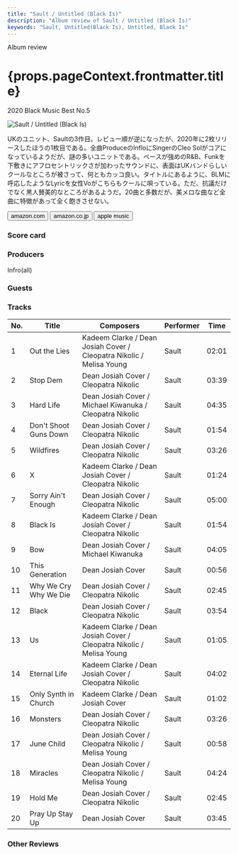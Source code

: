 ```yaml
---
title: "Sault / Untitled (Black Is)"
description: "Album review of Sault / Untitled (Black Is)"
keywords: "Sault, Untitled(Black Is), Untitled, Black Is"
---
```







<p className="largeP">Album review</p>
<h1 className="h1--no--margin">{props.pageContext.frontmatter.title}</h1>
<p className="largeP">
  <Link to="/best50/2020/">2020 Black Music Best No.5</Link>
</p>

<Row  className="image-card-group">
	<Column colMd={"3"} colLg={"4"} noGutterMdLeft="">
       <ImageCard>

![Sault / Untitled (Black Is)](../../images/cd/sault2L.jpg)

</ImageCard>
	</Column>
	<Column colMd={"4"} colLg={"8"} noGutterMdLeft="">
	<p>
	UKのユニット、Saultの3作目。レビュー順が逆になったが、2020年に2枚リリースしたほうの1枚目である。全曲ProduceのInfloにSingerのCleo Solがコアになっているようだが、謎の多いユニットである。ベースが強めのR&B、Funkを下敷きにアフロセントリックさが加わったサウンドに、表面はUKバンドらしいクールなところが被さって、何ともカッコ良い。タイトルにあるように、BLMに呼応したようなLyricを女性Voがこちらもクールに唄っている。ただ、抗議だけでなく黒人賛美的なところがあるようだ。20曲と多数だが、美メロな曲など全曲に特徴があって全く飽きさせない。
	</p>
	<div>
	  <Button className="button-right-mergin"  href="https://amzn.to/3h0Fix0" kind="primary" size="small" renderIcon={ArrowUpRight24}>
      amazon.com
    </Button>
    <Button className="button-right-mergin"  href="https://amzn.to/3h3iL2E" kind="secondary" size="small" renderIcon={ArrowUpRight24}>
      amazon.co.jp
    </Button>
		<Button className="button-right-mergin"  href="https://apple.co/2Wrmfmh" kind="tertiary" size="small" renderIcon={ArrowUpRight24}>
      apple music
    </Button>
    <AdvJS2/>
	</div>
	</Column>
</Row>
<Row >
	<Column colMd={"4"} colLg={"4"} noGutterMdLeft="">
<div>
  <h3>Score card</h3>
	<SliderJS1 value="5" />
  <SliderJS2 value="2" />
	<SliderJS3 value="1" />
  <SliderJS4 value="9" />
</div>
</Column>
<Column colMd={"8"} colLg={"8"} noGutterMdLeft="">
<div>
<h3>Producers</h3>
<p>
Infro(all)
</p>
<h3>Guests</h3>
<p>
</p>
</div>
</Column>
</Row>

<h3>Tracks</h3>

| No. | Title                 | Composers                                                            | Performer | Time  |
| --- | --------------------- | -------------------------------------------------------------------- | --------- | ----- |
| 1   | Out the Lies          | Kadeem Clarke / Dean Josiah Cover / Cleopatra Nikolic / Melisa Young | Sault     | 02:01 |
| 2   | Stop Dem              | Dean Josiah Cover / Cleopatra Nikolic                                | Sault     | 03:39 |
| 3   | Hard Life             | Dean Josiah Cover / Michael Kiwanuka / Cleopatra Nikolic             | Sault     | 04:35 |
| 4   | Don't Shoot Guns Down | Dean Josiah Cover / Cleopatra Nikolic                                | Sault     | 01:54 |
| 5   | Wildfires             | Dean Josiah Cover / Cleopatra Nikolic                                | Sault     | 03:26 |
| 6   | X                     | Kadeem Clarke / Dean Josiah Cover / Cleopatra Nikolic                | Sault     | 01:24 |
| 7   | Sorry Ain't Enough    | Dean Josiah Cover / Cleopatra Nikolic                                | Sault     | 05:00 |
| 8   | Black Is              | Kadeem Clarke / Dean Josiah Cover / Cleopatra Nikolic                | Sault     | 01:54 |
| 9   | Bow                   | Dean Josiah Cover / Michael Kiwanuka                                 | Sault     | 04:05 |
| 10  | This Generation       | Dean Josiah Cover                                                    | Sault     | 00:56 |
| 11  | Why We Cry Why We Die | Dean Josiah Cover / Cleopatra Nikolic                                | Sault     | 02:45 |
| 12  | Black                 | Dean Josiah Cover / Cleopatra Nikolic                                | Sault     | 03:54 |
| 13  | Us                    | Kadeem Clarke / Dean Josiah Cover / Cleopatra Nikolic / Melisa Young | Sault     | 01:05 |
| 14  | Eternal Life          | Kadeem Clarke / Dean Josiah Cover / Cleopatra Nikolic                | Sault     | 04:02 |
| 15  | Only Synth in Church  | Kadeem Clarke / Dean Josiah Cover                                    | Sault     | 01:02 |
| 16  | Monsters              | Dean Josiah Cover / Cleopatra Nikolic                                | Sault     | 03:26 |
| 17  | June Child            | Dean Josiah Cover / Cleopatra Nikolic / Melisa Young                 | Sault     | 00:58 |
| 18  | Miracles              | Dean Josiah Cover / Cleopatra Nikolic / Melisa Young                 | Sault     | 04:24 |
| 19  | Hold Me               | Dean Josiah Cover / Cleopatra Nikolic                                | Sault     | 02:45 |
| 20  | Pray Up Stay Up       | Dean Josiah Cover                                                    | Sault     | 03:45 |

<h3>Other Reviews</h3>

<Row>
  <Column colMd={3} colLg={3} noGutterMdLeft>
    <Review1 />
  </Column>
  <Column colMd={3} colLg={3} noGutterMdLeft>
    <Review2 />
  </Column>
</Row>

<Row>
  <Column colMd={3} colLg={3} noGutterMdLeft>
    <Review2_1 />
  </Column>
</Row>

<AdvJS3 />